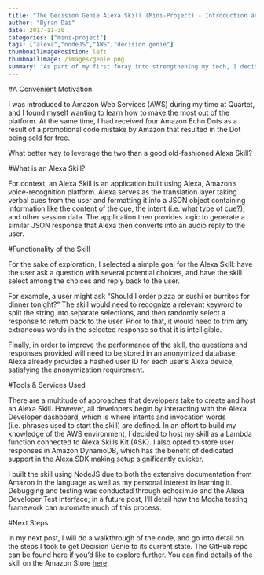 ```yaml
---
title: "The Decision Genie Alexa Skill (Mini-Project) - Introduction and Setup"
author: "Byran Dai"
date: 2017-11-30
categories: ["mini-project"]
tags: ["alexa","nodeJS","AWS","decision genie"]
thumbnailImagePosition: left
thumbnailImage: /images/genie.png
summary: "As part of my first foray into strengthening my tech, I decided to create a simple service for Amazon Alexa that would choose between several options given by a user."
---
```


#A Convenient Motivation

I was introduced to Amazon Web Services (AWS) during my time at Quartet, and I found myself wanting to learn how to make the most out of the platform. At the same time, I had received four Amazon Echo Dots as a result of a promotional code mistake by Amazon that resulted in the Dot being sold for free.

What better way to leverage the two than a good old-fashioned Alexa Skill?

#What is an Alexa Skill?

For context, an Alexa Skill is an application built using Alexa, Amazon's voice-recognition platform. Alexa serves as the translation layer taking verbal cues from the user and formatting it into a JSON object containing information like the content of the cue, the intent (i.e. what type of cue?), and other session data. The application then provides logic to generate a similar JSON response that Alexa then converts into an audio reply to the user. 

#Functionality of the Skill

For the sake of exploration, I selected a simple goal for the Alexa Skill: have the user ask a question with several potential choices, and have the skill select among the choices and reply back to the user. 

For example, a user might ask "Should I order pizza or sushi or burritos for dinner tonight?" The skill would need to recognize a relevant keyword to split the string into separate selections, and then randomly select a response to return back to the user. Prior to that, it would need to trim any extraneous words in the selected response so that it is intelligible.

Finally, in order to improve the performance of the skill, the questions and responses provided will need to be stored in an anonymized database. Alexa already provides a hashed user ID for each user's Alexa device, satisfying the anonymization requirement.

#Tools & Services Used

There are a multitude of approaches that developers take to create and host an Alexa Skill. However, all developers begin by interacting with the Alexa Developer dashboard, which is where intents and invocation words (i.e. phrases used to start the skill) are defined. In an effort to build my knowledge of the AWS environment, I decided to host my skill as a Lambda function connected to Alexa Skills Kit (ASK). I also opted to store user responses in Amazon DynamoDB, which has the benefit of dedicated support in the Alexa SDK making setup significantly quicker.

I built the skill using NodeJS due to both the extensive documentation from Amazon in the language as well as my personal interest in learning it. Debugging and testing was conducted through echosim.io and the Alexa Developer Test interface; in a future post, I'll detail how the Mocha testing framework can automate much of this process.

#Next Steps

In my next post, I will do a walkthrough of the code, and go into detail on the steps I took to get Decision Genie to its current state. The GitHub repo can be found [here](https://github.com/hibyrandai/Decision_Genie/blob/master/index.js) if you'd like to explore further. You can find details of the skill on the Amazon Store [here](https://www.amazon.com/Dai-Applications-Insights-Decision-Genie/dp/B075GGXPKH).